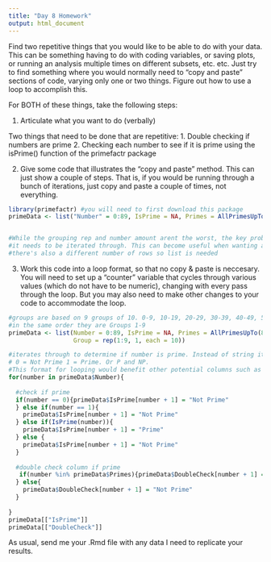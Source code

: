```yaml
---
title: "Day 8 Homework"
output: html_document
---
```


Find two repetitive things that you would like to be able to do with your data.  This can be something having to do with coding variables, or saving plots, or running an analysis multiple times on different subsets, etc. etc.  Just try to find something where you would normally need to "copy and paste" sections of code, varying only one or two things.  Figure out how to use a loop to accomplish this.  

For BOTH of these things, take the following steps:

1. Articulate what you want to do (verbally)

Two things that need to be done that are repetitive:
    1. Double checking if numbers are prime
    2. Checking each number to see if it is prime using the isPrime() function of the primefactr package

2. Give some code that illustrates the "copy and paste" method.  This can just show a couple of steps.  That is, if you would be running through a bunch of iterations, just copy and paste a couple of times, not everything.

```r
library(primefactr) #you will need to first download this package
primeData <- list("Number" = 0:89, IsPrime = NA, Primes = AllPrimesUpTo(89), Group = rep(1:9, 1, each = 10))


#While the grouping rep and number amount arent the worst, the key problem is checking for primes
#it needs to be iterated through. This can become useful when wanting an update on progess and to see other aspects of the data set
#there's also a different number of rows so list is needed 
```


3. Work this code into a loop format, so that no copy & paste is neccesary.  You will need to set up a "counter" variable that cycles through various values (which do not have to be numeric), changing with every pass through the loop.  But you may also need to make other changes to your code to accommodate the loop.

```r
#groups are based on 9 groups of 10. 0-9, 10-19, 20-29, 30-39, 40-49, 50-59, 60-69, 70-79, 80-89
#in the same order they are Groups 1-9
primeData <- list(Number = 0:89, IsPrime = NA, Primes = AllPrimesUpTo(89), DoubleCheck = NA, 
                  Group = rep(1:9, 1, each = 10))

#iterates through to determine if number is prime. Instead of string it could be codified as numbers or letters
# 0 = Not Prime 1 = Prime. Or P and NP. 
#This format for looping would benefit other potential columns such as sum digit.
for(number in primeData$Number){
  
  #check if prime
  if(number == 0){primeData$IsPrime[number + 1] = "Not Prime"
  } else if(number == 1){
    primeData$IsPrime[number + 1] = "Not Prime"
  } else if(IsPrime(number)){
    primeData$IsPrime[number + 1] = "Prime"
  } else {
    primeData$IsPrime[number + 1] = "Not Prime"
  }
  
  #double check column if prime
   if(number %in% primeData$Primes){primeData$DoubleCheck[number + 1] = "Prime"
  } else{
    primeData$DoubleCheck[number + 1] = "Not Prime"
  } 
 
}
primeData[["IsPrime"]]
primeData[["DoubleCheck"]]

```


As usual, send me your .Rmd file with any data I need to replicate your results.